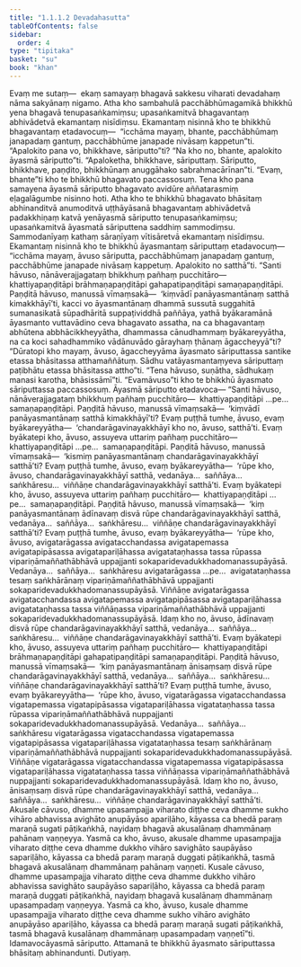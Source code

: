 ```yaml
---
title: "1.1.1.2 Devadahasutta"
tableOfContents: false
sidebar:
  order: 4
type: "tipitaka"
basket: "su"
book: "khan"
---
```



<DynamicBreadcrumb />

<Division number="2" book="khan">

<Paragraph number="22" book="khan">
Evaṃ me sutaṃ—  ekaṃ samayaṃ bhagavā sakkesu viharati devadahaṃ nāma sakyānaṃ nigamo. Atha kho sambahulā pacchābhūmagamikā bhikkhū yena bhagavā tenupasaṅkamiṃsu; upasaṅkamitvā bhagavantaṃ abhivādetvā ekamantaṃ nisīdiṃsu. Ekamantaṃ nisinnā kho te bhikkhū bhagavantaṃ etadavocuṃ—  “icchāma mayaṃ, bhante, pacchābhūmaṃ janapadaṃ gantuṃ, pacchābhūme janapade nivāsaṃ kappetun”ti.
</Paragraph>

<Paragraph number="23" book="khan">
“Apalokito pana vo, bhikkhave, sāriputto”ti? “Na kho no, bhante, apalokito āyasmā sāriputto”ti. “Apaloketha, bhikkhave, sāriputtaṃ. Sāriputto, bhikkhave, paṇḍito, bhikkhūnaṃ anuggāhako sabrahmacārīnan”ti. “Evaṃ, bhante”ti kho te bhikkhū bhagavato paccassosuṃ.
</Paragraph>

<Paragraph number="24" book="khan">
Tena kho pana samayena āyasmā sāriputto bhagavato avidūre aññatarasmiṃ eḷagalāgumbe nisinno hoti. Atha kho te bhikkhū bhagavato bhāsitaṃ abhinanditvā anumoditvā uṭṭhāyāsanā bhagavantaṃ abhivādetvā padakkhiṇaṃ katvā yenāyasmā sāriputto tenupasaṅkamiṃsu; upasaṅkamitvā āyasmatā sāriputtena saddhiṃ sammodiṃsu. Sammodanīyaṃ kathaṃ sāraṇīyaṃ vītisāretvā ekamantaṃ nisīdiṃsu. Ekamantaṃ nisinnā kho te bhikkhū āyasmantaṃ sāriputtaṃ etadavocuṃ—  “icchāma mayaṃ, āvuso sāriputta, pacchābhūmaṃ janapadaṃ gantuṃ, pacchābhūme janapade nivāsaṃ kappetuṃ. Apalokito no satthā”ti.
</Paragraph>

<Paragraph number="25" book="khan">
“Santi hāvuso, nānāverajjagataṃ bhikkhuṃ pañhaṃ pucchitāro—  khattiyapaṇḍitāpi brāhmaṇapaṇḍitāpi gahapatipaṇḍitāpi samaṇapaṇḍitāpi. Paṇḍitā hāvuso, manussā vīmaṃsakā—  ‘kiṃvādī panāyasmantānaṃ satthā kimakkhāyī’ti, kacci vo āyasmantānaṃ dhammā sussutā suggahitā sumanasikatā sūpadhāritā suppaṭividdhā paññāya, yathā byākaramānā āyasmanto vuttavādino ceva bhagavato assatha, na ca bhagavantaṃ abhūtena abbhācikkheyyātha, dhammassa cānudhammaṃ byākareyyātha, na ca koci sahadhammiko vādānuvādo gārayhaṃ ṭhānaṃ āgaccheyyā”ti?
</Paragraph>

<Paragraph number="26" book="khan">
“Dūratopi kho mayaṃ, āvuso, āgaccheyyāma āyasmato sāriputtassa santike etassa bhāsitassa atthamaññātuṃ. Sādhu vatāyasmantaṃyeva sāriputtaṃ paṭibhātu etassa bhāsitassa attho”ti. “Tena hāvuso, suṇātha, sādhukaṃ manasi karotha, bhāsissāmī”ti. “Evamāvuso”ti kho te bhikkhū āyasmato sāriputtassa paccassosuṃ. Āyasmā sāriputto etadavoca—
</Paragraph>

<Paragraph number="27" book="khan">
“Santi hāvuso, nānāverajjagataṃ bhikkhuṃ pañhaṃ pucchitāro—  khattiyapaṇḍitāpi …pe…  samaṇapaṇḍitāpi. Paṇḍitā hāvuso, manussā vīmaṃsakā—  ‘kiṃvādī panāyasmantānaṃ satthā kimakkhāyī’ti? Evaṃ puṭṭhā tumhe, āvuso, evaṃ byākareyyātha—  ‘chandarāgavinayakkhāyī kho no, āvuso, satthā’ti.
</Paragraph>

<Paragraph number="28" book="khan">
Evaṃ byākatepi kho, āvuso, assuyeva uttariṃ pañhaṃ pucchitāro—  khattiyapaṇḍitāpi …pe…  samaṇapaṇḍitāpi. Paṇḍitā hāvuso, manussā vīmaṃsakā—  ‘kismiṃ panāyasmantānaṃ chandarāgavinayakkhāyī satthā’ti? Evaṃ puṭṭhā tumhe, āvuso, evaṃ byākareyyātha—  ‘rūpe kho, āvuso, chandarāgavinayakkhāyī satthā, vedanāya…  saññāya…  saṅkhāresu…  viññāṇe chandarāgavinayakkhāyī satthā’ti.
</Paragraph>

<Paragraph number="29" book="khan">
Evaṃ byākatepi kho, āvuso, assuyeva uttariṃ pañhaṃ pucchitāro—  khattiyapaṇḍitāpi …pe…  samaṇapaṇḍitāpi. Paṇḍitā hāvuso, manussā vīmaṃsakā—  ‘kiṃ panāyasmantānaṃ ādīnavaṃ disvā rūpe chandarāgavinayakkhāyī satthā, vedanāya…  saññāya…  saṅkhāresu…  viññāṇe chandarāgavinayakkhāyī satthā’ti? Evaṃ puṭṭhā tumhe, āvuso, evaṃ byākareyyātha—  ‘rūpe kho, āvuso, avigatarāgassa avigatacchandassa avigatapemassa avigatapipāsassa avigatapariḷāhassa avigatataṇhassa tassa rūpassa vipariṇāmaññathābhāvā uppajjanti sokaparidevadukkhadomanassupāyāsā. Vedanāya…  saññāya…  saṅkhāresu avigatarāgassa …pe…  avigatataṇhassa tesaṃ saṅkhārānaṃ vipariṇāmaññathābhāvā uppajjanti sokaparidevadukkhadomanassupāyāsā. Viññāṇe avigatarāgassa avigatacchandassa avigatapemassa avigatapipāsassa avigatapariḷāhassa avigatataṇhassa tassa viññāṇassa vipariṇāmaññathābhāvā uppajjanti sokaparidevadukkhadomanassupāyāsā. Idaṃ kho no, āvuso, ādīnavaṃ disvā rūpe chandarāgavinayakkhāyī satthā, vedanāya…  saññāya…  saṅkhāresu…  viññāṇe chandarāgavinayakkhāyī satthā’ti.
</Paragraph>

<Paragraph number="30" book="khan">
Evaṃ byākatepi kho, āvuso, assuyeva uttariṃ pañhaṃ pucchitāro—  khattiyapaṇḍitāpi brāhmaṇapaṇḍitāpi gahapatipaṇḍitāpi samaṇapaṇḍitāpi. Paṇḍitā hāvuso, manussā vīmaṃsakā—  ‘kiṃ panāyasmantānaṃ ānisaṃsaṃ disvā rūpe chandarāgavinayakkhāyī satthā, vedanāya…  saññāya…  saṅkhāresu…  viññāṇe chandarāgavinayakkhāyī satthā’ti? Evaṃ puṭṭhā tumhe, āvuso, evaṃ byākareyyātha—  ‘rūpe kho, āvuso, vigatarāgassa vigatacchandassa vigatapemassa vigatapipāsassa vigatapariḷāhassa vigatataṇhassa tassa rūpassa vipariṇāmaññathābhāvā nuppajjanti sokaparidevadukkhadomanassupāyāsā. Vedanāya…  saññāya…  saṅkhāresu vigatarāgassa vigatacchandassa vigatapemassa vigatapipāsassa vigatapariḷāhassa vigatataṇhassa tesaṃ saṅkhārānaṃ vipariṇāmaññathābhāvā nuppajjanti sokaparidevadukkhadomanassupāyāsā. Viññāṇe vigatarāgassa vigatacchandassa vigatapemassa vigatapipāsassa vigatapariḷāhassa vigatataṇhassa tassa viññāṇassa vipariṇāmaññathābhāvā nuppajjanti sokaparidevadukkhadomanassupāyāsā. Idaṃ kho no, āvuso, ānisaṃsaṃ disvā rūpe chandarāgavinayakkhāyī satthā, vedanāya…  saññāya…  saṅkhāresu…  viññāṇe chandarāgavinayakkhāyī satthā’ti.
</Paragraph>

<Paragraph number="31" book="khan">
Akusale cāvuso, dhamme upasampajja viharato diṭṭhe ceva dhamme sukho vihāro abhavissa avighāto anupāyāso apariḷāho, kāyassa ca bhedā paraṃ maraṇā sugati pāṭikaṅkhā, nayidaṃ bhagavā akusalānaṃ dhammānaṃ pahānaṃ vaṇṇeyya. Yasmā ca kho, āvuso, akusale dhamme upasampajja viharato diṭṭhe ceva dhamme dukkho vihāro savighāto saupāyāso sapariḷāho, kāyassa ca bhedā paraṃ maraṇā duggati pāṭikaṅkhā, tasmā bhagavā akusalānaṃ dhammānaṃ pahānaṃ vaṇṇeti.
</Paragraph>

<Paragraph number="32" book="khan">
Kusale cāvuso, dhamme upasampajja viharato diṭṭhe ceva dhamme dukkho vihāro abhavissa savighāto saupāyāso sapariḷāho, kāyassa ca bhedā paraṃ maraṇā duggati pāṭikaṅkhā, nayidaṃ bhagavā kusalānaṃ dhammānaṃ upasampadaṃ vaṇṇeyya. Yasmā ca kho, āvuso, kusale dhamme upasampajja viharato diṭṭhe ceva dhamme sukho vihāro avighāto anupāyāso apariḷāho, kāyassa ca bhedā paraṃ maraṇā sugati pāṭikaṅkhā, tasmā bhagavā kusalānaṃ dhammānaṃ upasampadaṃ vaṇṇetī”ti.
</Paragraph>

<Paragraph number="33" book="khan">
Idamavocāyasmā sāriputto. Attamanā te bhikkhū āyasmato sāriputtassa bhāsitaṃ abhinandunti.

</Paragraph>
</Division>

<Paragraph number="34" type="center" book="khan">
Dutiyaṃ.
</Paragraph>